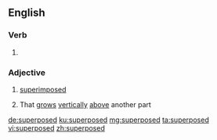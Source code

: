 ==English==

===Verb===
{{head|en|verb form}}

# {{en-past of|superpose}}

===Adjective===
{{en-adj|-}}

# [[superimposed]]
# {{lb|en|botany}} That [[grow]]s [[vertically]] [[above]] another part

[[de:superposed]]
[[ku:superposed]]
[[mg:superposed]]
[[ta:superposed]]
[[vi:superposed]]
[[zh:superposed]]